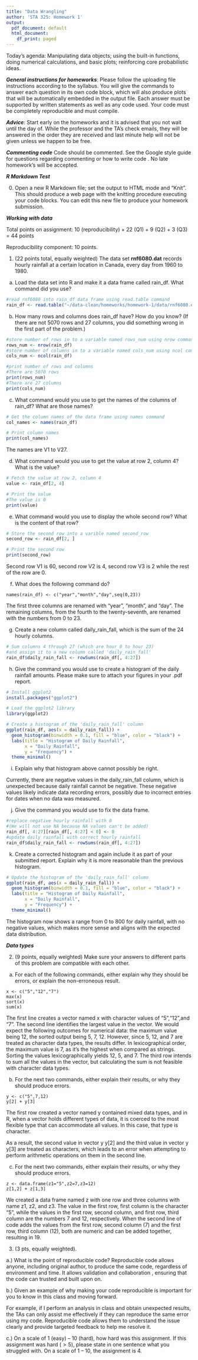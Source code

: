 ```yaml
---
title: "Data Wrangling"
author: 'STA 325: Homework 1'
output:
  pdf_document: default
  html_document:
    df_print: paged
---
```


Today's agenda: Manipulating data objects; using the built-in functions, doing numerical calculations, and basic plots; reinforcing core probabilistic ideas.

***General instructions for homeworks***: Please follow the uploading file instructions according to the syllabus. You will give the commands to answer each question in its own code block, which will also produce plots that will be automatically embedded in the output file. Each answer must be supported by written statements as well as any code used. Your code must be completely reproducible and must compile. 

***Advice***: Start early on the homeworks and it is advised that you not wait until the day of. While the professor and the TA's check emails, they will be answered in the order they are received and last minute help will not be given unless we happen to be free.  

***Commenting code***
Code should be commented. See the Google style guide for questions regarding commenting or how to write 
code \url{https://google.github.io/styleguide/Rguide.xml}. No late homework's will be accepted.

***R Markdown Test***

0. Open a new R Markdown file; set the output to HTML mode and "Knit". This should produce a web page with the knitting procedure executing your code blocks. You can edit this new file to produce your homework submission.

***Working with data***

Total points on assignment: 10 (reproducibility) + 22 (Q1) + 9 (Q2) + 3 (Q3) = 44 points 

Reproducibility component: 10 points. 

1.  (22 points total, equally weighted) The data set **rnf6080.dat** records hourly rainfall at a certain location in Canada, every day from 1960 to 1980.

a. Load the data set into R and make it a data frame called rain_df.  What command did you use?
```r
#read rnf6080 into rain_df data frame using read.table command
rain_df <- read.table("~/data-clean/homeworks/homework-1/data/rnf6080.dat")
```

b. How many rows and columns does rain_df have?  How do you know?  (If there are not 5070 rows and 27 columns, you did something wrong in the first part of the problem.)
```r
#store number of rows in to a variable named rows_num using nrow command
rows_num <- nrow(rain_df) 
#store number of columns in to a variable named cols_num using ncol command
cols_num <- ncol(rain_df)   

#print number of rows and columns
#There are 5070 rows
print(rows_num)   
#There are 27 columns
print(cols_num)   
```

c. What command would you use to get the names of the columns of rain_df? What are those names?
```r
# Get the column names of the data frame using names command
col_names <- names(rain_df)

# Print column names
print(col_names)
```
The names are V1 to V27.

d. What command would you use to get the value at row 2, column 4? What is the value?
```r
# Fetch the value at row 2, column 4
value <- rain_df[2, 4]

# Print the value
#The value is 0
print(value)
```

e. What command would you use to display the whole second row?  What is the content of that row?
```r
# Store the second row into a varible named second_row
second_row <- rain_df[2, ]

# Print the second row
print(second_row)
```
Second row V1 is 60, second row V2 is 4, second row V3 is 2 while the rest of the row are 0.

f.  What does the following command do?
```
names(rain_df) <- c("year","month","day",seq(0,23))
```
The first three columns are renamed with "year", "month", and "day". The remaining columns, from the fourth to the twenty-seventh, are renamed with the numbers from 0 to 23.

g.  Create a new column called daily_rain_fall, which is the sum of the 24 hourly columns.

```r
# Sum columns 4 through 27 (which are hour 0 to hour 23) 
#and assign it to a new column called 'daily_rain_fall'
rain_df$daily_rain_fall <- rowSums(rain_df[, 4:27])
```

h. Give the command you would use to create a histogram of the daily rainfall amounts.  Please make sure to attach your figures in your .pdf report. 
```r
# Install ggplot2
install.packages("ggplot2")

# Load the ggplot2 library
library(ggplot2)
```

```r
# Create a histogram of the 'daily_rain_fall' column
ggplot(rain_df, aes(x = daily_rain_fall)) +
  geom_histogram(binwidth = 0.1, fill = "blue", color = "black") +
  labs(title = "Histogram of Daily Rainfall",
       x = "Daily Rainfall",
       y = "Frequency") +
  theme_minimal()
```

i. Explain why that histogram above cannot possibly be right.

Currently, there are negative values in the daily_rain_fall column, which is unexpected because daily rainfall cannot be negative. These negative values likely indicate data recording errors, possibly due to incorrect entries for dates when no data was measured.

j. Give the command you would use to fix the data frame.
```r
#replace negative hourly rainfall with 0 
#(We will not use NA because NA values can't be added)
rain_df[, 4:27][rain_df[, 4:27] < 0] <- 0
#update daily rainfall with correct hourly rainfall
rain_df$daily_rain_fall <- rowSums(rain_df[, 4:27])
```


k. Create a corrected histogram and again include it as part of your submitted report. Explain why it is more reasonable than the previous histogram.
```r
# Update the histogram of the 'daily_rain_fall' column
ggplot(rain_df, aes(x = daily_rain_fall)) +
  geom_histogram(binwidth = 0.1, fill = "blue", color = "black") +
  labs(title = "Histogram of Daily Rainfall",
       x = "Daily Rainfall",
       y = "Frequency") +
  theme_minimal()
```

The histogram now shows a range from 0 to 800 for daily rainfall, with no negative values, which makes more sense and aligns with the expected data distribution.

***Data types***

2. (9 points, equally weighted) Make sure your answers to different parts of this problem are compatible with each other.


a. For each of the following commands, either explain why they should be errors, or explain the non-erroneous result.

```
x <- c("5","12","7")
max(x)
sort(x)
sum(x)
```
The first line creates a vector named x with character values of "5","12",and "7".
The second line identifies the largest value in the vector. We would expect the following outcomes for numerical data: the maximum value being 12, the sorted output being 5, 7, 12. However, since 5, 12, and 7 are treated as character data types, the results differ. In lexicographical order, the maximum value is 7, as it's the highest when compared as strings. Sorting the values lexicographically yields 12, 5, and 7.
The third row intends to sum all the values in the vector, but calculating the sum is not feasible with character data types.


b. For the next two commands, either explain their results, or why they
should produce errors.
```
y <- c("5",7,12)
y[2] + y[3]
```
The first row created a vector named y contained mixed data types, and in R, when a vector holds different types of data, it is coerced to the most flexible type that can accommodate all values. In this case, that type is character.

As a result, the second value in vector y y[2] and the third value in vector y y[3] are treated as characters, which leads to an error when attempting to perform arithmetic operations on them in the second line.

c. For the next two commands, either explain their results, or why they should
produce errors.
```
z <- data.frame(z1="5",z2=7,z3=12)
z[1,2] + z[1,3]
```

We created a data frame named z with one row and three columns with name z1, z2, and z3. The value in the first row, first column is the character "5", while the values in the first row, second column, and first row, third column are the numbers 7 and 12, respectively. When the second line of code adds the values from the first row, second column (7) and the first row, third column (12), both are numeric and can be added together, resulting in 19.

3. (3 pts, equally weighted). 

a.) What is the point of reproducible code? 
Reproducible code allows anyone, including original author, to produce the same
code, regardless of environment and time. It allows validation and collaboration
, ensuring that the code can trusted and built upon on.

b.) Given an example of why making your code reproducible is important for you 
to know in this class and moving forward. 

For example, if I perform an analysis in class and obtain unexpected results, 
the TAs can only assist me effectively if they can reproduce the same error 
using my code. Reproducible code allows them to understand the issue clearly and provide targeted feedback to help me resolve it.

c.) On a scale of 1 (easy) -- 10 (hard), how hard was this assignment. If this assignment was hard ($>5$), please state in one sentence what you struggled with. 
On a scale of 1 -- 10, the assignment is 4.



